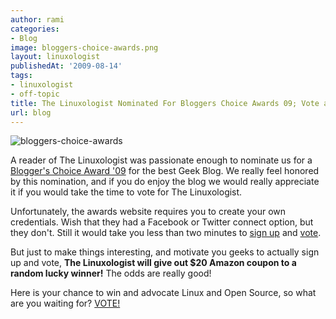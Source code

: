 ```yaml
---
author: rami
categories:
- Blog
image: bloggers-choice-awards.png
layout: linuxologist
publishedAt: '2009-08-14'
tags:
- linuxologist
- off-topic
title: The Linuxologist Nominated For Bloggers Choice Awards 09; Vote and WIN!
url: blog
---
```


![bloggers-choice-awards](/assets/images/content/blog/bloggers-choice-awards.png)

A reader of The Linuxologist was passionate enough to nominate us for a [Blogger's Choice Award '09](http://bloggerschoiceawards.com) for the best Geek Blog. We really feel honored by this nomination, and if you do enjoy the blog we would really appreciate it if you would take the time to vote for The Linuxologist.

Unfortunately, the awards website requires you to create your own credentials. Wish that they had a Facebook or Twitter connect option, but they don't. Still it would take you less than two minutes to [sign up](http://bloggerschoiceawards.com/users/signup) and [vote](http://bloggerschoiceawards.com/blog/s/show/78787).

But just to make things interesting, and motivate you geeks to actually sign up and vote, **The Linuxologist will give out $20 Amazon coupon to a random lucky winner!** The odds are really good!

Here is your chance to win and advocate Linux and Open Source, so what are you waiting for? [VOTE!](http://bloggerschoiceawards.com/blog/s/show/78787)
